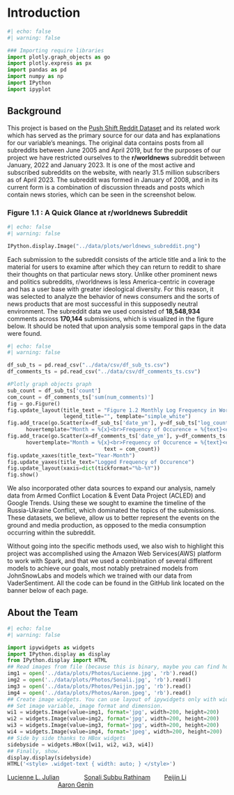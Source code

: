 # Introduction

```python
#| echo: false
#| warning: false 

### Importing require libraries 
import plotly.graph_objects as go
import plotly.express as px
import pandas as pd
import numpy as np
import IPython
import ipyplot
```

## Background 

This project is based on the <a href = "https://files.pushshift.io/reddit/" target = _blank>Push Shift Reddit Dataset</a> and its related work which has served as the primary source for our data and has explanations for our variable’s meanings. The original data contains posts from all subreddits between June 2005 and April 2019, but for the purposes of our project we have restricted ourselves to the <b>r/worldnews</b> subreddit between January, 2022 and January 2023. It is one of the most active and subscribed subreddits on the website, with nearly 31.5 million subscribers as of April 2023. The subreddit was formed in January of 2008, and in its current form is a combination of discussion threads and posts which contain news stories, which can be seen in the screenshot below.

<h3> Figure 1.1 : A Quick Glance at r/worldnews Subreddit </h3>

```python
#| echo: false
#| warning: false 

IPython.display.Image("../data/plots/worldnews_subreddit.png")

```

Each submission to the subreddit consists of the article title and a link to the material for users to examine after which they can return to reddit to share their thoughts on that particular news story. Unlike other prominent news and politics subreddits, r/worldnews is less America-centric in coverage and has a user base with greater ideological diversity. For this reason, it was selected to analyze the behavior of news consumers and the sorts of news products that are most successful in this supposedly neutral environment. The subreddit data we used consisted of <b>18,548,934</b> comments across <b>170,144</b> submissions, which is visualized in the figure below. It should be noted that upon analysis some temporal gaps in the data were found.

```python
#| echo: false
#| warning: false 

df_sub_ts = pd.read_csv("../data/csv/df_sub_ts.csv")
df_comments_ts = pd.read_csv("../data/csv/df_comments_ts.csv")

#Plotly graph objects graph
sub_count = df_sub_ts['count']
com_count = df_comments_ts['sum(num_comments)']
fig = go.Figure()
fig.update_layout(title_text = "Figure 1.2 Monthly Log Frequency in World News Sub-Reddit",
                  legend_title="", template="simple_white")
fig.add_trace(go.Scatter(x=df_sub_ts['date_ym'], y=df_sub_ts["log_count"], name="Submissions", line_color="green",
      hovertemplate="Month = %{x}<br>Frequency of Occurence = %{text}<extra></extra>", text = sub_count))
fig.add_trace(go.Scatter(x=df_comments_ts['date_ym'], y=df_comments_ts["log_count"], name = "Comments", line_color="blue",
      hovertemplate="Month = %{x}<br>Frequency of Occurence = %{text}<extra></extra>",
                               text = com_count))
fig.update_xaxes(title_text="Year-Month")
fig.update_yaxes(title_text="Logged Frequency of Occurence")
fig.update_layout(xaxis=dict(tickformat="%b-%Y"))
fig.show()


```


We also incorporated other data sources to expand our analysis, namely data from Armed Conflict Location & Event Data Project (ACLED) and Google Trends. Using these we sought to examine the timeline of the Russia-Ukraine Conflict, which dominated the topics of the submissions. These datasets, we believe, allow us to better represent the events on the ground and media production, as opposed to the media consumption occurring within the subreddit.

Without going into the specific methods used, we also wish to highlight this project was accomplished using the Amazon Web Services(AWS) platform to work with Spark, and that we used a combination of several different models to achieve our goals, most notably pretrained models from JohnSnowLabs and models which we trained with our data from VaderSentiment. All the code can be found in the GitHub link located on the banner below of each page.


## About the Team 

```python
#| echo: false
#| warning: false

import ipywidgets as widgets
import IPython.display as display
from IPython.display import HTML
## Read images from file (because this is binary, maybe you can find how to use ByteIO) but this is more easy
img1 = open('../data/plots/Photos/Lucienne.jpg', 'rb').read()
img2 = open('../data/plots/Photos/Sonali.jpg', 'rb').read()
img3 = open('../data/plots/Photos/Peijin.jpg', 'rb').read()
img4 = open('../data/plots/Photos/Aaron.jpeg', 'rb').read()
## Create image widgets. You can use layout of ipywidgets only with widgets.
## Set image variable, image format and dimension.
wi1 = widgets.Image(value=img1, format='jpg', width=200, height=200)
wi2 = widgets.Image(value=img2, format='jpg', width=200, height=200)
wi3 = widgets.Image(value=img3, format='jpg', width=200, height=200)
wi4 = widgets.Image(value=img4, format='jpeg', width=200, height=200)
## Side by side thanks to HBox widgets
sidebyside = widgets.HBox([wi1, wi2, wi3, wi4])
## Finally, show.
display.display(sidebyside)
HTML('<style> .widget-text { width: auto; } </style>')


```

<p><a href = "https://www.linkedin.com/in/lucienne-lavanya-julian-898923150/" target = _blank>Lucienne L. Julian</a> &emsp;&emsp;&emsp;&ensp; <a href = "https://www.linkedin.com/in/sonali-subbu-rathinam-74b878229/" target = _blank>Sonali Subbu Rathinam</a> &emsp;&emsp;<a href = "https://www.linkedin.com/in/peijin-li-pl724georgetown/" target = _blank>Peijin Li</a> &emsp;&emsp;&emsp;&emsp;&emsp;&emsp;&emsp;&emsp; <a href = "https://www.linkedin.com/in/aaron-genin/" target = _blank>Aaron Genin</p>